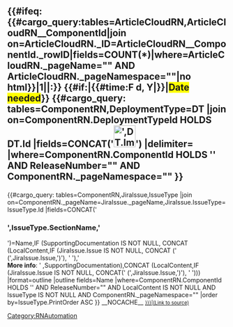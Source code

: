 <includeonly><h2>{{#ifeq:{{#cargo_query:tables=ArticleCloudRN,ArticleCloudRN__ComponentId|join on=ArticleCloudRN._ID=ArticleCloudRN__ComponentId._rowID|fields=COUNT(*)|where=ArticleCloudRN._pageName="{{FULLPAGENAME}}" AND ArticleCloudRN._pageNamespace="{{NAMESPACENUMBER}}"|no html}}|1||{{{ComponentName|}}}:}} {{#if:{{{ReleaseDate|}}}|{{#time:F d, Y|{{{ReleaseDate|}}}}}|<span style="background-color:yellow">Date needed</span>}} {{#cargo_query:
tables=ComponentRN,DeploymentType=DT
|join on=ComponentRN.DeploymentTypeId HOLDS DT.Id
|fields=CONCAT('[[File:',DT.Image,'|50px]]')
|delimiter=
|where=ComponentRN.ComponentId HOLDS '{{{Component|}}}' AND ReleaseNumber="{{{ReleaseNumber|}}}" AND ComponentRN._pageNamespace="{{NAMESPACENUMBER}}"
}}<!-- removing release type from display until required
{{#cargo_query:
tables=ComponentRN,ReleaseType=RT
|join on=ComponentRN.ReleaseTypeId=RT.Id
|fields=Label
|where=ComponentRN.ComponentId HOLDS '{{{Component|}}}' AND ReleaseNumber="{{{ReleaseNumber|}}}"
}}--></h2> 

{{AnchorDiv|{{{ComponentName|}}}-{{{ReleaseNumber|}}}}}
{{#cargo_query:
tables=ComponentRN,JiraIssue,IssueType
|join on=ComponentRN._pageName=JiraIssue._pageName,JiraIssue.IssueType=IssueType.Id
|fields=CONCAT('<h3>',IssueType.SectionName,'</h3>')=Name,IF (SupportingDocumentation IS NOT NULL, CONCAT (LocalContent,IF (JiraIssue.Issue IS NOT NULL, CONCAT (' (',JiraIssue.Issue,')'), ' '),' </br><b>More info</b>: ' ,SupportingDocumentation),CONCAT (LocalContent,IF (JiraIssue.Issue IS NOT NULL, CONCAT(' (',JiraIssue.Issue,')'), ' ')))
|format=outline
|outline fields=Name
|where=ComponentRN.ComponentId HOLDS '{{{Component|}}}' AND ReleaseNumber="{{{ReleaseNumber|}}}" AND LocalContent IS NOT NULL AND IssueType IS NOT NULL AND ComponentRN._pageNamespace="{{NAMESPACENUMBER}}"
|order by=IssueType.PrintOrder ASC
}}
__NOCACHE__
<span style="font-size:80%">[[{{{Page|}}}|(Link to source)]]</span></includeonly><noinclude>[[Category:RNAutomation]]</noinclude>